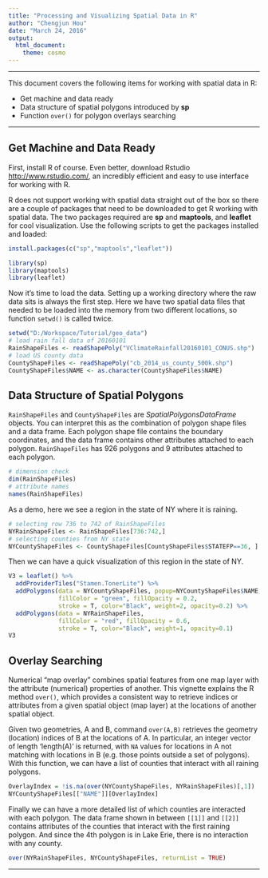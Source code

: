 ---
title: "Processing and Visualizing Spatial Data in R"
author: "Chengjun Hou"
date: "March 24, 2016"
output:
  html_document:
    theme: cosmo
---


---------------

This document covers the following items for working with spatial data in R:
  
- Get machine and data ready
- Data structure of spatial polygons introduced by **sp**
- Function `over()` for polygon overlays searching

---------------



## Get Machine and Data Ready 

First, install R of course. Even better, download Rstudio <http://www.rstudio.com/>, 
an incredibly efficient and easy to use interface for working with R.  

R does not support working with spatial data straight out of the box 
so there are a couple of packages that need to be downloaded to get R working with spatial data. 
The two packages required are **sp** and **maptools**, and **leaflet** for cool visualization. 
Use the following scripts to get the packages installed and loaded:
```{r, eval=FALSE}
install.packages(c("sp","maptools","leaflet"))
```
```{r, message=FALSE, warning=FALSE}
library(sp)
library(maptools)
library(leaflet)
```

Now it's time to load the data. Setting up a working directory where the raw data sits is always the first step.
Here we have two spatial data files that needed to be loaded into the memory from two different locations, 
so function `setwd()` is called twice.
```{r}
setwd("D:/Workspace/Tutorial/geo_data")
# load rain fall data of 20160101
RainShapeFiles <- readShapePoly("VClimateRainfall20160101_CONUS.shp")
# load US county data
CountyShapeFiles <- readShapePoly("cb_2014_us_county_500k.shp")
CountyShapeFiles$NAME <- as.character(CountyShapeFiles$NAME)
```



## Data Structure of Spatial Polygons

`RainShapeFiles` and `CountyShapeFiles` are *SpatialPolygonsDataFrame* objects. 
You can interpret this as the combination of polygon shape files and a data frame. 
Each polygon shape file contains the boundary coordinates, 
and the data frame contains other attributes attached to each polygon. 
`RainShapeFiles` has 926 polygons and 9 attributes attached to each polygon.
```{r}
# dimension check
dim(RainShapeFiles)
# attribute names
names(RainShapeFiles)
```

As a demo, here we see a region in the state of NY where it is raining.
```{r}
# selecting row 736 to 742 of RainShapeFiles
NYRainShapeFiles <- RainShapeFiles[736:742,]
# selecting counties from NY state
NYCountyShapeFiles <- CountyShapeFiles[CountyShapeFiles$STATEFP==36, ]
```

Then we can have a quick visualization of this region in the state of NY.
```{r}
V3 = leaflet() %>% 
  addProviderTiles("Stamen.TonerLite") %>%
  addPolygons(data = NYCountyShapeFiles, popup=NYCountyShapeFiles$NAME,
              fillColor = "green", fillOpacity = 0.2,
              stroke = T, color="Black", weight=2, opacity=0.2) %>%
  addPolygons(data = NYRainShapeFiles,
              fillColor = "red", fillOpacity = 0.6,
              stroke = T, color="Black", weight=1, opacity=0.1)
V3
```


## Overlay Searching
Numerical "map overlay" combines spatial features from one map layer 
with the attribute (numerical) properties of another. 
This vignette explains the R method `over()`, which provides a consistent way to retrieve indices or attributes
from a given spatial object (map layer) at the locations of another spatial object.

Given two geometries, A and B, command `over(A,B)` retrieves the geometry (location) 
indices of B at the locations of A. In particular, 
an integer vector of length 'length(A)' is returned, 
with `NA` values for locations in A not matching with locations in B (e.g. those points outside a set of polygons).
With this function, we can have a list of counties that interact with all raining polygons.
```{r}
OverlayIndex = !is.na(over(NYCountyShapeFiles, NYRainShapeFiles)[,1])
NYCountyShapeFiles[["NAME"]][OverlayIndex]
```

Finally we can have a more detailed list of which counties are interacted with each polygon. 
The data frame shown in between `[[1]]` and `[[2]]` contains attributes of the counties that interact 
with the first raining polygon. And since the 4th polygon is in Lake Erie, 
there is no interaction with any county.
```{r}
over(NYRainShapeFiles, NYCountyShapeFiles, returnList = TRUE)
```



---------------